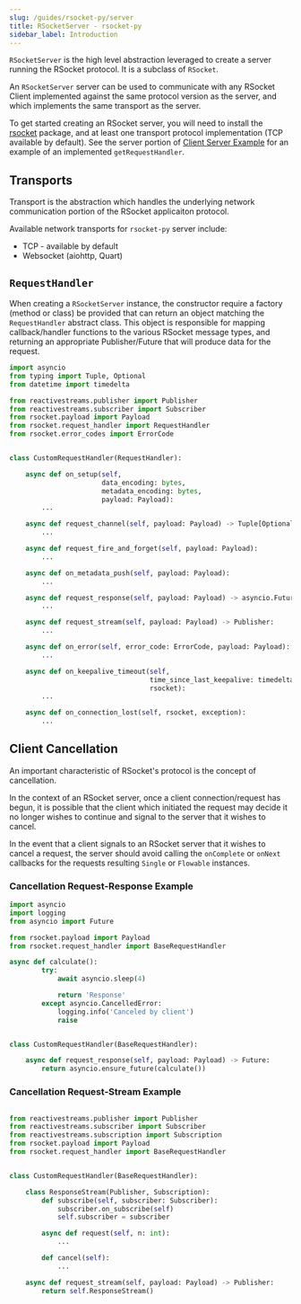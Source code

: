 ```yaml
---
slug: /guides/rsocket-py/server
title: RSocketServer - rsocket-py
sidebar_label: Introduction
---
```


`RSocketServer` is the high level abstraction leveraged to create a server running the RSocket protocol.
It is a subclass of `RSocket`.

An `RSocketServer` server can be used to communicate with any RSocket Client implemented against the same protocol version as the server,
and which implements the same transport as the server.

To get started creating an RSocket server, you will need to install the [rsocket](https://pypi.org/project/rsocket/) package,
and at least one transport protocol implementation (TCP available by default).
See the server portion of [Client Server Example](/guides/rsocket-py#server-example) for an example of an implemented `getRequestHandler`.

## Transports

Transport is the abstraction which handles the underlying network communication portion of the RSocket applicaiton protocol.

Available network transports for `rsocket-py` server include:

- TCP - available by default
- Websocket (aiohttp, Quart)

## `RequestHandler`

When creating a `RSocketServer` instance, the constructor require a factory (method or class) be provided that can
return an object matching the `RequestHandler` abstract class.
This object is responsible for mapping callback/handler functions to the various RSocket message types,
and returning an appropriate Publisher/Future that will produce data for the request.

```py
import asyncio
from typing import Tuple, Optional
from datetime import timedelta

from reactivestreams.publisher import Publisher
from reactivestreams.subscriber import Subscriber
from rsocket.payload import Payload
from rsocket.request_handler import RequestHandler
from rsocket.error_codes import ErrorCode


class CustomRequestHandler(RequestHandler):

    async def on_setup(self,
                       data_encoding: bytes,
                       metadata_encoding: bytes,
                       payload: Payload):
        ...

    async def request_channel(self, payload: Payload) -> Tuple[Optional[Publisher], Optional[Subscriber]]:
        ...

    async def request_fire_and_forget(self, payload: Payload):
        ...

    async def on_metadata_push(self, payload: Payload):
        ...

    async def request_response(self, payload: Payload) -> asyncio.Future:
        ...

    async def request_stream(self, payload: Payload) -> Publisher:
        ...

    async def on_error(self, error_code: ErrorCode, payload: Payload):
        ...

    async def on_keepalive_timeout(self,
                                   time_since_last_keepalive: timedelta,
                                   rsocket):
        ...

    async def on_connection_lost(self, rsocket, exception):
        ...
```

## Client Cancellation

An important characteristic of RSocket's protocol is the concept of cancellation.

In the context of an RSocket server, once a client connection/request has begun, it is possible that the client which
initiated the request may decide it no longer wishes to continue and signal to the server that it wishes to cancel.

In the event that a client signals to an RSocket server that it wishes to cancel a request, the server should avoid
calling the `onComplete` or `onNext` callbacks for the requests resulting `Single`
or `Flowable` instances.

### Cancellation Request-Response Example

```py
import asyncio
import logging
from asyncio import Future

from rsocket.payload import Payload
from rsocket.request_handler import BaseRequestHandler

async def calculate():
        try:
            await asyncio.sleep(4)

            return 'Response'
        except asyncio.CancelledError:
            logging.info('Canceled by client')
            raise


class CustomRequestHandler(BaseRequestHandler):

    async def request_response(self, payload: Payload) -> Future:
        return asyncio.ensure_future(calculate())
```

### Cancellation Request-Stream Example

```py

from reactivestreams.publisher import Publisher
from reactivestreams.subscriber import Subscriber
from reactivestreams.subscription import Subscription
from rsocket.payload import Payload
from rsocket.request_handler import BaseRequestHandler


class CustomRequestHandler(BaseRequestHandler):

    class ResponseStream(Publisher, Subscription):
        def subscribe(self, subscriber: Subscriber):
            subscriber.on_subscribe(self)
            self.subscriber = subscriber

        async def request(self, n: int):
            ...

        def cancel(self):
            ...

    async def request_stream(self, payload: Payload) -> Publisher:
        return self.ResponseStream()
```
